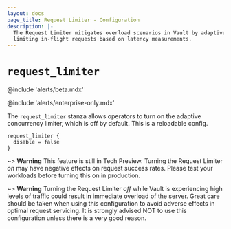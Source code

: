 ```yaml
---
layout: docs
page_title: Request Limiter - Configuration
description: |-
  The Request Limiter mitigates overload scenarios in Vault by adaptively
  limiting in-flight requests based on latency measurements.
---
```


# `request_limiter`

@include 'alerts/beta.mdx'

@include 'alerts/enterprise-only.mdx'

The `request_limiter` stanza allows operators to turn on the adaptive
concurrency limiter, which is off by default. This is a reloadable config.

```hcl
request_limiter {
  disable = false
}
```

~> **Warning** This feature is still in Tech Preview. Turning the Request
Limiter *on* may have negative effects on request success rates. Please test
your workloads before turning this on in production.

~> **Warning** Turning the Request Limiter *off* while Vault is experiencing
high levels of traffic could result in immediate overload of the server. Great
care should be taken when using this configuration to avoid adverse effects in
optimal request servicing. It is strongly advised NOT to use this configuration
unless there is a very good reason.